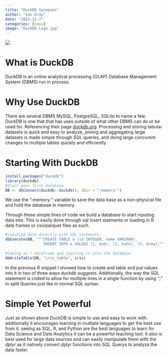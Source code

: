 ```yaml
---
title: "DuckDB Synopses"
author: "Ian Gray"
date: "2022-11-7"
categories: [news]
image: "DuckDB_Logo.jpg"
---
```


![](DuckDB_Logo.jpg)

# What is DuckDB 

DuckDB is an online analytical processing (OLAP) Database Management System (DBMS) run in process.

# Why Use DuckDB

There are several DBMS MySQL, PostgreSQL, SQLite to name a few. DuckDB is one that that has uses outside of what other DBMS can do or be used for. Referencing their page [duckdb.org](https:duckdb.org). Processing and storing tabular datasets is quick and easy to analyze, joining and aggregating large datasets is made simple through SQL queries, and doing large concurent changes to multiple tables quickly and efficiently.

# Starting With DuckDB

```.r
install.packages("duckdb")
library(duckdb)
#Start your first database
DB <- dbConnect(duckdb::duckdb(), dbir = ":memory:") 

```
We use the ":memory:" variable to save the data base as a non-physical file and hold the database in memory.

Through these simple lines of code we build a database to start inputing data into. This is easily done through sql insert statments or loading in R data frames or csv/parquet files as such.

```.r
#inputing data directly with SQL statments
dbExecute(DB, """CREATE TABLE a (id INTEGER, name VARCHAR);
                 INSERT INTO a VALUES (1, bob), (2, kate), (3, drew);""") 
                 
#taking an r dataframe and inputing it into the database
dbWriteTable(DB, "iris_table", iris) 
```

In the previous R snippet I showed how to create and table and put values into it in two of three ways duckdb suggests. Additionally, the way the SQL statement is coded to allow for multiple lines in a single function by using ";" to split Queries just like in normal SQL syntax.

# Simple Yet Powerful
Just as shown above DuckDB is simple to use and easy to work with. additionally it encourages learning in multiple languages to get the best use from it. seeing as SQL, R, and Python are the best languages to learn for Data Science and Data Analytics it can be a powerful teaching tool. It also is best used for large data sources and can easily manipulate them with the dplyr as it natively convert dplyr functions into SQL Querys to analyza the data faster.

